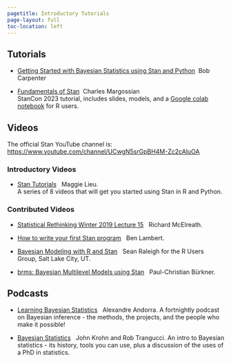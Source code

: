 ```yaml
---
pagetitle: Introductory Tutorials
page-layout: full
toc-location: left
---
```


## Tutorials

* [Getting Started with Bayesian Statistics using Stan and Python](https://github.com/bob-carpenter/stan-getting-started){target="_blank"} &nbsp;Bob Carpenter

* [Fundamentals of Stan](https://github.com/charlesm93/stanTutorial/tree/main/StanCon2023)  &nbsp;Charles Margossian</br>
StanCon 2023 tutorial, includes slides, models, and a [Google colab notebook](https://github.com/charlesm93/stanTutorial/blob/main/StanCon2023/Stan_tutorial.ipynb) for R users.


## Videos

The official Stan YouTube channel is:  [https://www.youtube.com/channel/UCwgN5srGpBH4M-Zc2cAluOA](https://www.youtube.com/channel/UCwgN5srGpBH4M-Zc2cAluOA){target="_blank"}

### Introductory Videos

* [Stan Tutorials](https://www.youtube.com/playlist?list=PLCrWEzJgSUqwL85xIj1wubGdY15C5Gf7H){target="_blank"} &nbsp; Maggie Lieu.</br>
A series of 8 videos that will get you started using Stan in R and Python.

### Contributed Videos

* [Statistical Rethinking Winter 2019 Lecture 15](https://www.youtube.com/watch?v=AALYPv5xSos&list=PLCrWEzJgSUqzcQOaXB_Sz0hIF5VsFeW86&index=1&pp=gAQBiAQB){target="_blank"} &nbsp; Richard McElreath.

* [How to write your first Stan program](https://youtu.be/YZZSYIx1-mw?si=7l1IBbmbQLPfwZAH){target="_blank"} &nbsp; Ben Lambert.

* [Bayesian Modeling with R and Stan](https://youtu.be/QqwCqPYbatA?si=9V24gXbdSg35kw8H){target="_blank"} &nbsp; Sean Raleigh for the R Users Group, Salt Lake City, UT.

* [brms: Bayesian Multilevel Models using Stan](https://www.youtube.com/watch?v=40o0_0XTB6E&list=PLCrWEzJgSUqzcQOaXB_Sz0hIF5VsFeW86&index=5&t=10s){target="_blank"} &nbsp; Paul-Christian B&uuml;rkner.


## Podcasts

* [Learning Bayesian Statistics](https://creators.spotify.com/pod/show/learn-bayes-stats){target="_blank"} &nbsp; Alexandre Andorra.
A fortnightly podcast on Bayesian inference - the methods, the projects, and the people who make it possible!

* [Bayesian Statistics](https://www.superdatascience.com/podcast/bayesian-statistics){target="_blank"} &nbsp; John Krohn and Rob Trangucci.
An intro to Bayesian statistics - its history, tools you can use, plus a discussion of the uses of a PhD in statistics.


